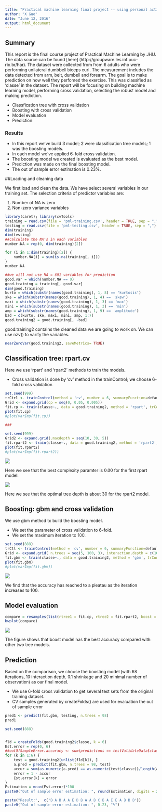 ```yaml
---
title: "Practical machine learning final project -- using personal activity data to predict the quality of the exercise "
author: "X Guo"
date: "June 12, 2016"
output: html_document
---
```


## Summary
This report is the final course project of Practical Machine Learning by JHU. The data source can be found [here] (http://groupware.les.inf.puc-rio.br/har). The dataset were collected from from 6 adults who were performing unilateral dumbbell biceps curl. The measurement includes the data detected from arm, belt, dumbell and forearm. The goal is to make prediction on how well they perfomed the exercise. This was classified as 'classe' in the dataset. The report will be focusing on building machine learning model, performing cross validation, selecting the robust model and making prediction.

* Classfication tree with cross validation
* Boosting with cross validation
* Model evaluation
* Prediction

### Results

* In this report we've build 3 model; 2 were classification tree models; 1 was the boosting models.
* In each model we've applied 6-fold cross validation.
* The boosting model we created is evaluated as the best model.
* Prediction was made on the final boosting model. 
* The out of sample error estimation is 0.23%.

##Loading and cleaning data

We first load and clean the data. We have select several variables in our training set. The selection criteria of predictor variables are:

1. Number of NA is zero
2. Non-zero variance variables

```r
library(caret); library(cvTools)
training = read.csv(file = 'pml-training.csv', header = TRUE, sep = ",")
testing = read.csv(file = 'pml-testing.csv', header = TRUE, sep = ",")
dim(training)
dim(testing)
##calculate the NA's in each variables
number.NA = rep(0, dim(training)[2])

for (i in 1:dim(training)[2]) {
    number.NA[i] = sum(is.na(training[, i]))
}
number.NA

##we will not use NA = 601 variables for prediction
good.var = which(number.NA == 0)
good.training = training[, good.var]
dim(good.training)
kurto = which(substr(names(good.training), 1, 8) == 'kurtosis')
ske = which(substr(names(good.training), 1, 4) == 'skew')
maxi = which(substr(names(good.training), 1, 3) == 'max')
mini = which(substr(names(good.training), 1, 3) == 'min')
amp = which(substr(names(good.training), 1, 9) == 'amplitude')
bad = c(kurto, ske, maxi, mini, amp, 1:7)
good.training2 = good.training[, -bad]
```


good.training2 contains the cleaned data we are going to work on. We can use nzv() to varify the variables.


```r
nearZeroVar(good.training2, saveMetrics= TRUE)
```

## Classification tree: rpart.cv

Here we use 'rpart' and 'rpart2' methods to train the models. 

* Cross validation is done by 'cv' method in the trainControl; we choose 6-fold cross validation. 


```r

set.seed(999)
trCtrl <- trainControl(method = 'cv', number = 6, summaryFunction=defaultSummary)
Grid <- expand.grid(cp = seq(0, 0.05, 0.005))
fit.cp <- train(classe~., data = good.training2, method = 'rpart', trControl = trCtrl,tuneGrid = Grid)
plot(fit.cp)
#plot(varImp(fit.cp))

###
 
set.seed(999) 
Grid2 <- expand.grid(.maxdepth = seq(10, 30, 5)) 
fit.rpart2 <- train(classe~., data = good.training2, method = 'rpart2', trControl = trCtrl,  tuneGrid = Grid2)
plot(fit.rpart2)
#plot(varImp(fit.rpart2))

```

<img src="/Users/LilSummer/Desktop/MLproj/fig1.png" />

Here we see that the best complexity paramter is 0.00 for the first rpart model.


<img src="/Users/LilSummer/Desktop/MLproj/fig2.png" />


Here we see that the optimal tree depth is about 30 for the rpart2 model.


## Boosting: gbm and cross validation

We use gbm method to build the boosting model.

* We set the parameter of cross validation to 6-fold.
* We set the maximum iteration to 100. 


```r
set.seed(888)
trCtl <- trainControl(method = 'cv', number = 6, summaryFunction=defaultSummary)
Grid <- expand.grid( n.trees = seq(5, 100, 3), interaction.depth = c(10), shrinkage = c(0.1), n.minobsinnode = 20)
fit.gbm <- train(classe~., data = good.training2, method = 'gbm', trControl = trCtl, tuneGrid = Grid)
plot(fit.gbm)
#plot(varImp(fit.gbm))

```

<img src="/Users/LilSummer/Desktop/MLproj/fig3.png" />

We find that the accuracy has reached to a pleatau as the iteration increases to 100.


## Model evaluation
```r
compare = resamples(list(rtree1 = fit.cp, rtree2 = fit.rpart2, boost = fit.gbm))
bwplot(compare)
```

<img src="/Users/LilSummer/Desktop/MLproj/fig4.png" />

The figure shows that boost model has the best accuracy compared with other two tree models. 

## Prediction

Based on the comparison, we choose the boosting model (with 98 iterations, 10 interaction depth, 0.1 shrinkage and 20 minimal number of observation) as our final model. 

* We use 6-fold cross validation to get several test sets from the original training dataset.
* CV samples generated by createFolds() are used for evaluation the out of sample error

```r
pred1 <- predict(fit.gbm, testing, n.trees = 98)
pred1

set.seed(888)


fld = createFolds(good.training2$classe, k = 6)
Est.error = rep(0, 6)
##outOfSampleError.accuracy <- sum(predictions == testValidateData$classe)/length(predictions)
for (k in 1:6) {
    test = good.training2[unlist(fld[k]), ]
    a.pred = predict(fit.gbm, n.trees = 98, test)
    accur = sum(as.numeric(a.pred) == as.numeric(test$classe))/length(a.pred)
    error = 1 - accur
    Est.error[k] = error
}
Estimation = mean(Est.error)*100
paste0("Out of sample error estimation: ", round(Estimation, digits = 2), "%")

```

```r
paste("Result:",  c('B A B A A E D B A A B C B A E E A B B B'))
paste0("Out of sample error estimation: ", 0.23, "%")

```